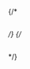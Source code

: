 <!-- Quickstart - Bring Your Own Vectors - Schema - /developers/weaviate/quickstart/custom-vectors#schema -->


<Tabs groupId="languages">
  <TabItem value="py" label="Python (v4)">


<FilteredTextBlock
  text={ByovAllPyCode}
  startMarker="# ===== Create schema ====="
  endMarker="# ===== Import data ====="
  language="py"
/>

  </TabItem>

  <TabItem value="py3" label="Python (v3)">


<FilteredTextBlock
  text={ByovAllPy3Code}
  startMarker="# ===== Create schema ====="
  endMarker="# ===== Import data ====="
  language="py"
/>

  </TabItem>

  <TabItem value="js" label="JS/TS (Beta)">


<FilteredTextBlock
  text={ByovAllTsCode}
  startMarker="// Class definition"
  endMarker="// Import data"
  language="ts"
/>

  </TabItem>

  <TabItem value="js2" label="JS/TS">


<FilteredTextBlock
  text={ByovAllTsCodeLegacy}
  startMarker="// Class definition"
  endMarker="// Import data"
  language="ts"
/>

  </TabItem>
{/* <TabItem value="go" label="Go">

```go

```
</TabItem> */}
{/* <TabItem value="java" label="Java">

```java

```

</TabItem> */}
  <TabItem value="curl" label="Curl">


<FilteredTextBlock
  text={ByovAllShCode}
  startMarker="#!/bin/bash"
  endMarker="# Send to the batch endpoint"
  language="bash"
/>

  </TabItem>
</Tabs>
